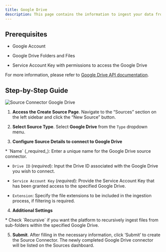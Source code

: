```yaml
---
title: Google Drive 
description: This page contains the information to ingest your data from Google Drive.
---
```


## Prerequisites

*   Google Account
    
*   Google Drive Folders and Files
    
*   Service Account Key with permissions to access the Google Drive
    

For more information, please refer to [Google Drive API documentation](https://developers.google.com/drive/api/v3/about-sdk).

## Step-by-Step Guide

![Source Connector Google Drive](img/platform/Source-Google-Drive.png)

1.  **Access the Create Source Page**. Navigate to the “Sources” section on the left sidebar and click the “New Source” button.
    
2.  **Select Source Type**. Select **Google Drive** from the `Type` dropdown menu.
    
3.  **Configure Source Details to connect to Google Drive**
    
<Note>
*   `Name` (_required_): Enter a unique name for the Google Drive source connector.
    
*   `Drive ID` (_required_): Input the Drive ID associated with the Google Drive you wish to connect.
    
*   `Service Account Key` (_required_): Provide the Service Account Key that has been granted access to the specified Google Drive.
    
*   `Extension`: Specify the file extensions to be included in the ingestion process, if filtering is required.
</Note>  

4.  **Additional Settings**
    
<Note>
*   Check `Recursive` if you want the platform to recursively ingest files from sub-folders within the specified Google Drive.
</Note> 

5.  **Submit**. After filling in the necessary information, click ‘Submit’ to create the Source Connector. The newly completed Google Drive connector will be listed on the Sources dashboard.
